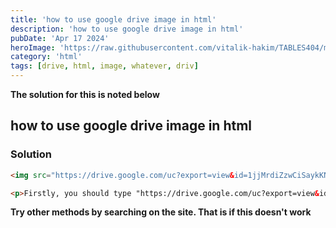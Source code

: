 ---
title: 'how to use google drive image in html'
description: 'how to use google drive image in html'
pubDate: 'Apr 17 2024'
heroImage: 'https://raw.githubusercontent.com/vitalik-hakim/TABLES404/main/error_b/HTML.png'
category: 'html'
tags: [drive, html, image, whatever, driv]
---

**The solution for this is noted below**

## how to use google drive image in html

### Solution

```html
<img src="https://drive.google.com/uc?export=view&id=1jjMrdiZzwCiSaykKNnFPbdx81mdKP90P">

<p>Firstly, you should type "https://drive.google.com/uc?export=view&id=" and copy the link of your image(copy the part between "https://drive.google.com/file/d/" and "/view?usp=sharing")</p>
```
**Try other methods by searching on the site. That is if this doesn't work**
